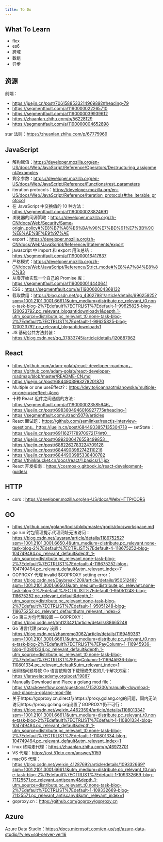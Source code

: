 ```yaml
---
title: To Do
---
```


## What To Learn

- flex
- es6
- 跨域
- 数组
- 异步

## 资源

前端：

- https://juejin.cn/post/7061588533214969892#heading-79
- https://segmentfault.com/a/1190000022265710
- https://segmentfault.com/a/1190000039939612
- https://zhuanlan.zhihu.com/p/56228129
- https://segmentfault.com/a/1190000004652898

star 法则：https://zhuanlan.zhihu.com/p/67775969

## JavaScript

- 解构赋值：https://developer.mozilla.org/en-US/docs/Web/JavaScript/Reference/Operators/Destructuring_assignment#examples
- 剩余参数：https://developer.mozilla.org/en-US/docs/Web/JavaScript/Reference/Functions/rest_parameters
- iteration protocols：https://developer.mozilla.org/en-US/docs/Web/JavaScript/Reference/Iteration_protocols#the_iterable_protocol
- 在 JavaScript 中交换值的 10 种方法：https://segmentfault.com/a/1190000023824691
- 浏览器的同源策略：https://developer.mozilla.org/zh-CN/docs/Web/Security/Same-origin_policy#%E8%B7%A8%E6%BA%90%E7%BD%91%E7%BB%9C%E8%AE%BF%E9%97%AE
- export：https://developer.mozilla.org/zh-CN/docs/Web/JavaScript/Reference/Statements/export
- javascript 中 import 和 export 用法总结：https://segmentfault.com/a/1190000016417637
- 严格模式：https://developer.mozilla.org/zh-CN/docs/Web/JavaScript/Reference/Strict_mode#%E8%A7%84%E8%8C%83
- 从零开始实现一个自己的 Promise 库：https://segmentfault.com/a/1190000014440641
- ES6：https://segmentfault.com/a/1190000004368132
- 截取数组：https://blog.csdn.net/qq_43627981/article/details/99625825?spm=1001.2101.3001.6661.1&utm_medium=distribute.pc_relevant_t0.none-task-blog-2%7Edefault%7ECTRLIST%7Edefault-1-99625825-blog-120023792.pc_relevant_blogantidownloadv1&depth_1-utm_source=distribute.pc_relevant_t0.none-task-blog-2%7Edefault%7ECTRLIST%7Edefault-1-99625825-blog-120023792.pc_relevant_blogantidownloadv1
- JS 基础公共方法封装：https://blog.csdn.net/qq_37833745/article/details/120887962

## React

- https://github.com/adam-golab/react-developer-roadmap，https://github.com/adam-golab/react-developer-roadmap/blob/master/README-CN.md
- https://juejin.cn/post/6844903993278201870
- Multiple or one useEffect?：https://dev.to/joannaotmianowska/multiple-or-one-useeffect-4oco
- 十种 React 组件之间通信的方法：https://segmentfault.com/a/1190000023585646，https://juejin.cn/post/6983604946016927775#heading-1
- https://segmentfault.com/u/zach5078/articles
- React 面试题：https://github.com/semlinker/reactjs-interview-questions，https://juejin.cn/post/6844903857135304718
  — setState：https://juejin.cn/post/6911627178970972174#t0，https://juejin.cn/post/6992006476558499853，https://juejin.cn/post/6882262783224709128
- https://juejin.cn/post/6844903982742110216
- https://juejin.cn/post/6844903985338400782
- https://thinkbucket.cn/docs/react/1.basics/1.1.jsx
- React 开发指南：https://cosmos-x.gitbook.io/react-development-guides/

## HTTP

- cors：https://developer.mozilla.org/en-US/docs/Web/HTTP/CORS

## GO

- https://github.com/golang/tools/blob/master/gopls/doc/workspace.md
- go run 时包管理提示代理网址无法访问：https://blog.csdn.net/luyaran/article/details/118675252?spm=1001.2101.3001.6650.4&utm_medium=distribute.pc_relevant.none-task-blog-2%7Edefault%7ECTRLIST%7Edefault-4-118675252-blog-104749494.pc_relevant_default&depth_1-utm_source=distribute.pc_relevant.none-task-blog-2%7Edefault%7ECTRLIST%7Edefault-4-118675252-blog-104749494.pc_relevant_default&utm_relevant_index=7
- GOPROXY 代理 invalid $GOPROXY setting error：https://blog.csdn.net/Daybreak1209/article/details/95051248?spm=1001.2101.3001.6650.1&utm_medium=distribute.pc_relevant.none-task-blog-2%7Edefault%7ECTRLIST%7Edefault-1-95051248-blog-118675252.pc_relevant_default&depth_1-utm_source=distribute.pc_relevant.none-task-blog-2%7Edefault%7ECTRLIST%7Edefault-1-95051248-blog-118675252.pc_relevant_default&utm_relevant_index=2
- Go 第三方包代理设置 — GOPROXY：https://blog.csdn.net/tmt123421/article/details/88665248
- Go 语言代理 proxy 设置：https://blog.csdn.net/zhanremo3062/article/details/116945936?spm=1001.2101.3001.6661.1&utm_medium=distribute.pc_relevant_t0.none-task-blog-2%7Edefault%7ECTRLIST%7EPayColumn-1-116945936-blog-110801334.pc_relevant_default&depth_1-utm_source=distribute.pc_relevant_t0.none-task-blog-2%7Edefault%7ECTRLIST%7EPayColumn-1-116945936-blog-110801334.pc_relevant_default&utm_relevant_index=1
- 因网络问题导致 Go 语言依赖包下载慢或失败的几个解决方案：https://laravelacademy.org/post/19887
- Manually Download and Place a golang mod file：https://stackoverflow.com/questions/71520300/manually-download-and-place-a-golang-mod-file
- 关于https://goproxy.cn,direct与https://proxy.golang.org的问题，国内无法访问https://proxy.golang.org设置了GOPROXY仍不可行：https://blog.csdn.net/weixin_44623594/article/details/110801334?spm=1001.2101.3001.6661.1&utm_medium=distribute.pc_relevant_t0.none-task-blog-2%7Edefault%7ECTRLIST%7Edefault-1-110801334-blog-104749494.pc_relevant_default&depth_1-utm_source=distribute.pc_relevant_t0.none-task-blog-2%7Edefault%7ECTRLIST%7Edefault-1-110801334-blog-104749494.pc_relevant_default&utm_relevant_index=1
- linux 终端走代理：https://zhuanlan.zhihu.com/p/46973701
- VS 代理：https://ost.51cto.com/answer/5159
- macOS 代理：https://blog.csdn.net/weixin_41287692/article/details/109332669?spm=1001.2101.3001.6661.1&utm_medium=distribute.pc_relevant_t0.none-task-blog-2%7Edefault%7ECTRLIST%7Edefault-1-109332669-blog-71125571.pc_relevant_antiscanv4&depth_1-utm_source=distribute.pc_relevant_t0.none-task-blog-2%7Edefault%7ECTRLIST%7Edefault-1-109332669-blog-71125571.pc_relevant_antiscanv4&utm_relevant_index=1
- goproxy.cn：https://github.com/goproxy/goproxy.cn

## Azure

Azure Data Studio：https://docs.microsoft.com/en-us/sql/azure-data-studio/?view=sql-server-ver16
